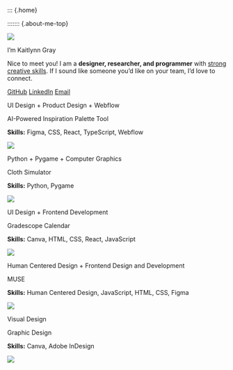 ::: {.home}

::::::: {.about-me-top}

<!-- :::::{.about-me-top-left}

::: {.about-me-image}

![](images/headshot-zoomed.JPEG)
:::

::: {.medium-text}
Hi! I'm
:::

::: {.big-text}
Kaitlynn Gray
:::

::: {.links}

[GitHub](https://github.com/Mehnemoi) 
[LinkedIn](https://www.linkedin.com/in/kaitlynn-gray) 
[Email](mailto:kagray@g.hmc.edu) 

:::

::::: -->



::::: {.about-me-text}

::::{.tldr}
:::{.home-img}
![](images/headshot-zoomed.JPEG)
:::

:::{.tldr-text}

:::{.big-text}
I'm Kaitlynn Gray
:::

Nice to meet you! I am a **designer, researcher, and programmer** with [strong creative skills](tab-design/). If I sound like someone you’d like on your team, I’d love to connect. 

::: {.links}

[GitHub](https://github.com/Mehnemoi) 
[LinkedIn](https://www.linkedin.com/in/kaitlynn-gray) 
[Email](mailto:kagray@g.hmc.edu) 

:::

:::





<!-- :::{.fun-corner}
I'm happy that you are here!

::: -->

::::


::::{.home-proj-area}

:::{.gd-column}

<!-- project start -->

:::{.home-proj}


::: {.proj-title}

UI Design + Product Design + Webflow

:::
::: {.proj-description-big}
AI-Powered Inspiration Palette Tool 

:::

::: {.skills}
**Skills:** Figma, CSS, React, TypeScript, Webflow

:::

<!-- [![](tab-design/assets-projects/Webflow/APIPWebflowExtFilled.png)](tab-design/APIP.qmd) -->
[![](tab-design/assets-projects/Webflow/APIPWebflowExtFilled.png)](tab-design/GraphicDesign.qmd)


:::

<!-- project end -->

<!-- project start -->

:::{.home-proj}


::: {.proj-title}

Python + Pygame + Computer Graphics

:::
::: {.proj-description-big}
Cloth Simulator

:::

::: {.skills}
**Skills:** Python, Pygame

:::

<!-- [![](tab-design/assets-projects/Webflow/APIPWebflowExtFilled.png)](tab-design/APIP.qmd) -->
[![](tab-code/assets/ClothSimImage.png)](tab-code/ClothSim.qmd)


:::

<!-- project end -->
:::

:::{.gd-column}
<!-- project start -->

:::{.home-proj}

::: {.proj-title}

UI Design + Frontend Development

:::
::: {.proj-description-big}
Gradescope Calendar

:::
 
::: {.skills}
**Skills:** Canva, HTML, CSS, React, JavaScript

:::

[![](/projects/gradescope-cal/images/GCalFinalFinalUI.png)](tab-design/GradescopeCalendar.qmd)


:::

<!-- project end -->


<!-- project start -->

:::{.home-proj}


::: {.proj-title}

Human Centered Design + Frontend Design and Development

:::
::: {.proj-description-big}
MUSE

:::

::: {.skills}
**Skills:** Human Centered Design, JavaScript, HTML, CSS, Figma

:::

[![](tab-code/assets/MUSEMainUI.png)](tab-code/MUSE.qmd)


:::

<!-- project end -->

:::


<!-- project start -->

:::{.home-proj}


::: {.proj-title}

Visual Design

:::
::: {.proj-description-big}
Graphic Design

:::

::: {.skills}
**Skills:** Canva, Adobe InDesign 

:::

[![](tab-design/assets-visual/HMC20251Back.png)](tab-design/GraphicDesign.qmd)


:::

<!-- project end -->


::::



<!-- ::: {.proj-title}

Product Design + Human Centered Design

:::
::: {.proj-description-big}
Skin Care Key

:::

::: {.skills}
**Skills:** Human Centered Design, User Research, Product Design

:::

[![](/projects/HCD-skin-care/images/HCD-skin-care-KG/HCDDP14243.jpg)](tab-design/HCDPersonalCare.qmd)


:::

:::: -->



:::::::
